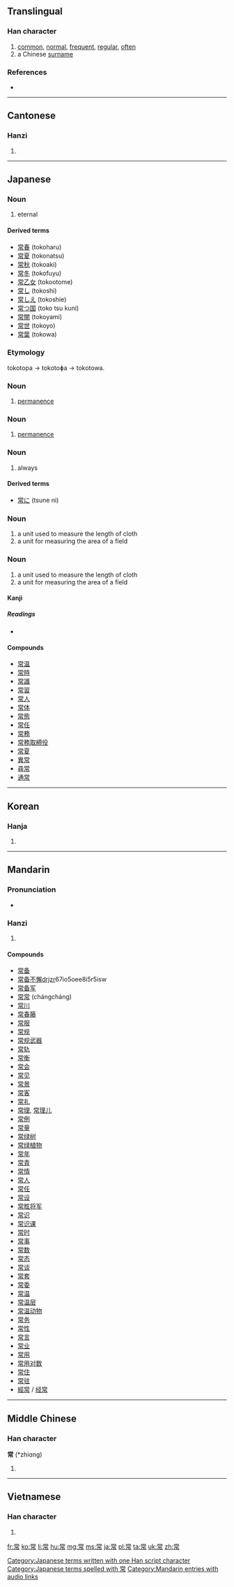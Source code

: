 ==Translingual==

===Han character===
{{Han char|rn=50|rad=巾|as=08|sn=11|four=9022<sub>7</sub>|canj=火月口中月 (FBRLB)|ids=⿱⿱[[龸]][[口]][[巾]]}}

# [[common]], [[normal]], [[frequent]], [[regular]], [[often]]
# a Chinese [[surname]]

===References===
* {{Han ref|kx=0333.120|dkj=08955|dj=0639.130|hdz=10744.010|uh=5E38|ud=24120|bh=B160|bd=45408}}

----

==Cantonese==

===Hanzi===
{{yue-hanzi|jyut=[[soeng4]]|y=seung4}}

# {{defn|lang=yue|sort=巾08}}

----

==Japanese==
{{attention|ja|key=つね}}
===Noun===
{{ja-noun|k|hira=とこ|rom=toko}}

# eternal

====Derived terms====
* [[常春]] (tokoharu)
* [[常夏]] (tokonatsu)
* [[常秋]] (tokoaki)
* [[常冬]] (tokofuyu)
* [[常乙女]] (tokootome)
* [[常し]] (tokoshi)
* [[常しえ]] (tokoshie)
* [[常つ国]] (toko tsu kuni)
* [[常闇]] (tokoyami)
* [[常世]] (tokoyo)
* [[常葉]] (tokowa)

===Etymology===
tokotopa → tokotoɸa → tokotowa.

===Noun===
{{ja-noun|k|hira=とことわ|hhira=とことは|rom=tokotowa}}

# [[permanence]]

===Noun===
{{ja-noun|k|hira=とことば|rom=tokotoba}}

# [[permanence]]

===Noun===
{{ja-noun|k|hira=つね|rom=tsune}}

# always

====Derived terms====
* [[常に]] (tsune ni)

===Noun===
{{ja-noun|k|hira=きた|rom=kita}}

# a unit used to measure the length of cloth
# a unit for measuring the area of a field

===Noun===
{{ja-noun|k|hira=きだ|rom=kida}}

# a unit used to measure the length of cloth
# a unit for measuring the area of a field

====Kanji====
{{ja-kanji|grade=5|rs=巾08}}

=====Readings=====
* {{ja-readings|on=[[じょう]] (jō), [[しょう]] (shō)|kun=[[つね]] (tsune), [[とこ]] (toko), [[つねに]] (tsuneni)}}

====Compounds====
* [[常温]]
* [[常時]]
* [[常識]]
* [[常習]]
* [[常人]]
* [[常体]]
* [[常態]]
* [[常任]]
* [[常務]]
* [[常務取締役]]
* [[常夏]]
* [[異常]]
* [[尋常]]
* [[通常]]

[[Category:Japanese terms written with one Han script character]]
[[Category:Japanese terms spelled with 常]]

----

==Korean==

===Hanja===
{{ko-hanja|hangeul=상|rv=sang|mr=sang}}

# {{defn|lang=ko|sort=巾08}}

----

==Mandarin==

===Pronunciation===
* {{audio|zh-cháng.ogg|audio}}

===Hanzi===
{{cmn-hanzi|pin=[[cháng]] ([[chang2]])|wg=ch'ang<sup>2</sup>}}

# {{defn|lang=cmn|sort=巾08}}

====Compounds====
* [[常备]]
* [[常备不懈]]drjzr67io5oee8i5r5isw
* [[常备军]]
* [[常常]] (chángcháng)
* [[常川]]
* [[常春藤]]
* [[常服]]
* [[常规]]
* [[常规武器]]
* [[常轨]]
* [[常衡]]
* [[常会]]
* [[常见]]
* [[常景]]
* [[常客]]
* [[常礼]]
* [[常理]], [[常理儿]]
* [[常例]]
* [[常量]]
* [[常绿树]]
* [[常绿植物]]
* [[常年]]
* [[常青]]
* [[常情]]
* [[常人]]
* [[常任]]
* [[常设]]
* [[常胜将军]]
* [[常识]]
* [[常识课]]
* [[常时]]
* [[常事]]
* [[常数]]
* [[常态]]
* [[常谈]]
* [[常套]]
* [[常委]]
* [[常温]]
* [[常温层]]
* [[常温动物]]
* [[常务]]
* [[常性]]
* [[常言]]
* [[常业]]
* [[常用]]
* [[常用对数]]
* [[常住]]
* [[常驻]]
* [[經常]] / [[经常]]

[[Category:Mandarin entries with audio links]]

----

==Middle Chinese==

===Han character===
'''常''' (*zhiɑng)<!--note: asterisk indicates this character appears more than four times in the Tang Dynasty corpus of literature; the vowel "ɑ" is an IPA symbol and is different from the vowel "a"-->

# {{defn|lang=ltc|sort=巾08}}

----

==Vietnamese==

===Han character===
{{vi-hantu|[[thường]], [[sàn]]|rs=巾08}}

# {{defn|lang=vi|sort=巾08}}

[[fr:常]]
[[ko:常]]
[[li:常]]
[[hu:常]]
[[mg:常]]
[[ms:常]]
[[ja:常]]
[[pl:常]]
[[ta:常]]
[[uk:常]]
[[zh:常]]